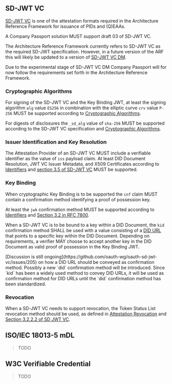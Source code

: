 
<Title size="large" variant="primary">
  Attestation Formats
</Title>

## SD-JWT VC

[SD-JWT VC](https://datatracker.ietf.org/doc/draft-ietf-oauth-sd-jwt-vc/03) is one of the attestation formats required in the Architecture Reference Framework for issuance of PIDs and (Q)EAAs.

A Company Passport solution MUST support draft 03 of SD-JWT VC.

<Callout variant="accent">

The Architecture Reference Framework currently refers to SD-JWT VC as the required SD-JWT specification. However, in a future version of the ARF this will likely be updated to a version of [SD-JWT VC DM](https://github.com/danielfett/sd-jwt-vc-dm).

Due to the experimental stage of SD-JWT VC DM Company Passport will for now follow the requirements set forth in the Architecture Reference Framework.

</Callout>

### Cryptographic Algorithms

For signing of the SD-JWT VC and the Key Binding JWT, at least the signing algorithm `alg` value `ES256` in combination with the elliptic curve `crv` value `P-256` MUST be supported according to [Cryptographic Algorithms](./cryptographic-algorithms).

For digests of disclosures the `_sd_alg` value of `sha-256` MUST be supported according to the SD-JWT VC specification and [Cryptographic Algorithms](./cryptographic-algorithms).

### Issuer Identification and Key Resolution

The Attestation Provider of an SD-JWT VC MUST include a verifiable identifier as the value of `iss` payload claim. At least DID Document Resolution, JWT VC Issuer Metadata, and X509 Certificates according to [Identifiers](./identifiers) and [section 3.5 of SD-JWT VC](https://datatracker.ietf.org/doc/html/draft-ietf-oauth-sd-jwt-vc-03#name-issuer-signed-jwt-verificat) MUST be supported.

### Key Binding

When cryptographic Key Binding is to be supported the `cnf` claim MUST contain a confirmation method identifying a proof of possession key.

At least the `jwk` confirmation method MUST be supported according to [Identifiers](./identifiers) and [Section 3.2 in RFC 7800](https://www.rfc-editor.org/rfc/rfc7800#section-3.2).

When a SD-JWT VC is to be bound to a key within a DID Document, the `kid` confirmation method SHALL be used with a value consisting of a [DID URL](https://www.w3.org/TR/did-core/#did-url-syntax) that points to a specific key within the DID Document. Depending on requirements, a verifier MAY choose to accept another key in the DID Document as valid proof of possession in the Key Binding JWT.

<Callout variant="accent">
  [Discussion is still ongoing](https://github.com/oauth-wg/oauth-sd-jwt-vc/issues/205) on how a DID URL should be conveyed as confirmation method. Possibly a new `did` confirmation method will be introduced. Since `kid` has been a widely used method to convey DID URLs, it will be used as confirmation method for DID URLs until the `did` confirmation method has been standardized.

</Callout>

### Revocation

When a SD-JWT VC needs to support revocation, the Token Status List revocation method should be used, as defined in [Attestation Revocation](./revocation.mdx#token-status-list) and [Section 3.2.2.2 of SD JWT VC](https://www.ietf.org/archive/id/draft-ietf-oauth-sd-jwt-vc-03.html#name-registered-jwt-claims).

## ISO/IEC 18013-5 mDL

> TODO

## W3C Verifiable Credential

> TODO
